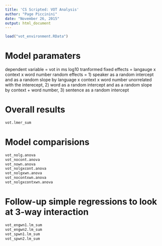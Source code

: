 ```yaml
---
title: 'CS Scripted: VOT Analysis'
author: "Page Piccinini"
date: "November 26, 2015"
output: html_document
---
```

```r
load("vot_environment.RData")
```

# Model paramaters

dependent variable = vot in ms log10 tranformed
fixed effects = langauge x context x word number
random effects = 1) speaker as a random intercept and as a random slope by language x context x word number unorrelated with the interecept, 2) word as a random intercept and as a random slope by context + word number, 3) sentence as a random intercept

# Overall results

```r
vot.lmer_sum
```

# Model comparisions

```r
vot_nolg.anova
vot_nocont.anova
vot_nown.anova
vot_nolgxcont.anova
vot_nolgxwn.anova
vot_nocontxwn.anova
vot_nolgxcontxwn.anova
```

# Follow-up simple regressions to look at 3-way interaction

```r
vot_engwn1.lm_sum
vot_engwn2.lm_sum
vot_spwn1.lm_sum
vot_spwn2.lm_sum
```


